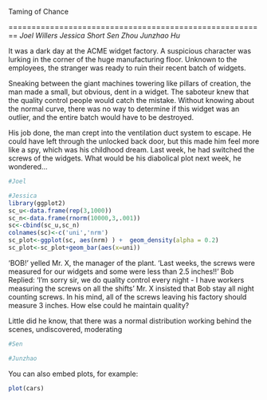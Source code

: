 Taming of Chance

========================================================
*Joel Willers*
*Jessica Short*
*Sen Zhou*
*Junzhao Hu*

It was a dark day at the ACME widget factory. A suspicious character was lurking in the corner of the huge manufacturing floor. Unknown to the employees, the stranger was ready to ruin their recent batch of widgets.

Sneaking between the giant machines towering like pillars of creation, the man made a small, but obvious, dent in a widget. The saboteur knew that the quality control people would catch the mistake. Without knowing about the normal curve, there was no way to determine if this widget was an outlier, and the entire batch would have to be destroyed.

His job done, the man crept into the ventilation duct system to escape. He could have left through the unlocked back door, but this made him feel more like a spy, which was his childhood dream. Last week, he had switched the screws of the widgets. What would be his diabolical plot next week, he wondered...

```r
#Joel
```
```r
#Jessica
library(ggplot2)
sc_u<-data.frame(rep(3,1000))
sc_n<-data.frame(rnorm(10000,3,.001))
sc<-cbind(sc_u,sc_n)
colnames(sc)<-c('uni','nrm')
sc_plot<-ggplot(sc, aes(nrm) ) +  geom_density(alpha = 0.2) 
sc_plot<-sc_plot+geom_bar(aes(x=uni))

```
'BOB!' yelled Mr. X, the manager of the plant. 'Last weeks, the screws were measured for our widgets and some were less than 2.5 inches!!'
Bob Replied: 'I'm sorry sir, we do quality control every night - I have workers measuring the screws on all the shifts'
Mr. X insisted that Bob stay all night counting screws. In his mind, all of the screws leaving his factory should measure 3 inches. How else could he maintain quality?

Little did he know, that there was a normal distribution working behind the scenes, undiscovered, moderating
```r
#Sen
```
```r
#Junzhao
```
You can also embed plots, for example:

```r
plot(cars)
```

